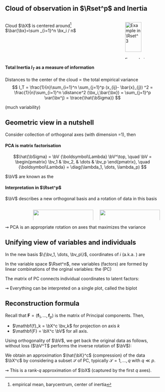 
## Cloud of observation in $\Rset^p$ and Inertia

\framesubtitle{Individuals in the \alert{variable space $\Rset^p$}}

:::: {.columns}

::: {.column width="65%"}

Cloud $\bX$ is centered around^[empirical mean, barycentrum, center of inertia] $\bar{\bx}=\sum _{i=1}^n \bx_i / n$ 

\begin{footnotesize}
\begin{equation*}
  \bX^c = \begin{pmatrix}
  x_{11} - \bar{x}_1 &   \dots & x_{1j}  - \bar{x}_j & \dots  & x_{1p} - \bar{x}_p   \cr
            \vdots   &  \vdots & \vdots              & \vdots & \vdots  \cr
  x_{i1} - \bar{x}_1 &   \dots & x_{ij} - \bar{x}_j  & \dots  & x_{ip}  - \bar{x}_p \cr
            \vdots   &  \vdots & \vdots              & \vdots & \vdots  \cr
  x_{n1} - \bar{x}_1 &  \dots  & x_{nj} - \bar{x}_j  & \dots  & x_{np}  - \bar{x}_p \cr
  \end{pmatrix}
\end{equation*}
\end{footnotesize}

:::

::: {.column width="30%"}

![Example in $\Rset^3$](figs_pca/cloud_centering.jpg){width="85%"}

:::

::::

#### Total Inertia $I_T$ as a measure of information

Distances to the center of the cloud $\varpropto$ the total empirical variance
$$
I_T = \frac{1}{n}\sum_{i=1}^n \sum_{j=1}^p  (x_{ij}- \bar{x}_{j}) ^2 = \frac{1}{n}\sum_{i=1}^n \distance^2 (\bx_i,\bar{\bx}) = \sum_{j=1}^p \var(\bx^j) = \trace{\hat{\bSigma}}
$$

\rsa \alert{Good representation has large inertia} (much variability)

<!-- ## Decomposition of total Inertia and best axis

#### Cloud inertia with respect to an axis

Sum of distances between all points and their orthogonal projection on $\Delta$.

$$
I_\Delta = \frac{1}{n}\sum_{i=1}^n \distance^2(\bx_i, \Delta)
$$

::: {#thm-huygens}

## Huygens, by Pythagoras

Let $\Delta^\bot$ be the orthogonal subspace of $\Delta$, then $I_T = I_{\Delta} + I_{\Delta^\bot}$. 
:::

\rsa \alert{By projecting the cloud $\bX$ onto $\Delta$, we loss the inertia measured by $\Delta^\bot$}

#### Best axis $\Delta_1$

The "closest" to the cloud, \textit{ie} \emphase{with minimal inertia}, or equivalently 

$$
 \Delta_1 =  \argmin_{\Delta} I_{\Delta} \Leftrightarrow \argmax_{\Delta^\bot} I_{\Delta^\bot}
$$

## Finding the best axis

Let $\bv$ be the unitary director vector of $\Delta$, normal to $\Delta^\bot$.

:::: {.columns}

::: {.column width="60%"}

$$\begin{aligned}
I_{\Delta^\bot} & = \frac{1}{n}\sum_{i=1}^n \distance(\bx_i,\Delta^\bot)^2 \\ 
& = \frac{1}{n}\sum_{i=1}^n \bv^\top (\bx_i - \bar{\bx})(\bx_i - \bar{\bx})^\top \bv \\
& = \bv^\top \hat{\bSigma}  \bv \\
\end{aligned}$$

:::

::: {.column width="35%"}

![](figs_pca/solving_inertia.jpg)

:::

::::

\begin{equation*}
  \argmax_{\Delta} I_{\Delta^\bot} \Leftrightarrow \argmax_{\bv_1: \| \bv_1 \| = 1 } \bv_1^\top \hat{\bSigma} \bv_1 
\end{equation*}

  \rsa $\Delta_1$ is defined by $\bv_1$, the \emphase{first eigen vector} of $\hat{\bSigma}$

  \rsa Variance "carried" by $\Delta_1$ is equal to the \emphase{largest eigen value} $\lambda_1$  of $\hat{\bSigma}$ -->

## Geometric view in a nutshell

Consider collection of orthogonal axes (with dimension =1), then
\begin{equation*}
  I_{T} = I_{\Delta_1} + I_{\Delta_2} + \dots + I_{\Delta_p}
\end{equation*}

#### PCA is matrix factorisation

\vspace{-.25cm}

$$\hat{\bSigma} = \bV {\boldsymbol\Lambda} \bV^\top, \quad
    \bV = \begin{pmatrix}
    \bv_1 & \bv_2, & \dots & \bv_p
    \end{pmatrix}, \quad {\boldsymbol\Lambda} = \diag(\lambda_1, \dots, \lambda_p)
$$

$\bV$ are known as the \emphase{loadings}

#### Interpretation in $\Rset^p$
    
$\bV$ describes a new orthogonal basis and a rotation of data in this basis
  
:::: {.columns}

::: {.column}

\begin{equation*}
  \left\{\begin{array}{ccccc}
    \Delta_1 & \oplus & \dots & \oplus & \Delta_p \\
    \bv_1 & \bot & \dots & \bot & \bv_p \\
    \lambda_1 & > & \dots & > & \lambda_p \\
    I_{\Delta_1^\bot} & > & \dots & > & I_{\Delta_p^\bot} \\
  \end{array}\right.
\end{equation*}

:::

::: {.column width="25%"}

![](figs_pca/rotation.jpg){width="100%"}

:::

::: {.column width="25%"}

![](figs_pca/PCA_fish.png){width="100%"}

:::

:::: 

$\rightsquigarrow$ PCA is an appropriate rotation on axes that maximizes the variance

## Unifying view of variables and individuals

In the new basis $\{\bv_1, \dots, \bv_p\}$, coordinates of $i$ (a.k.a. \emphase{scores}) are

\vspace{-.25cm}

\begin{equation*}
  \bc_i^\top  = (\bx_i - \bar{\bx})^\top \bV = \bX^c_i \bV, \quad \bc_i \in \Rset^p.
\end{equation*}

In the variable space $\Rset^n$, new variables (factors) are formed by linear combinations of the orginal variables: the \emphase{principal components} (PC)

\vspace{-.25cm}

\begin{equation*}
  \mathbf{f}_{k}  = \sum_{j=1}^p v_{kj} (\bx^{j} - \bar{x}_j) = \bX^c \bv_k, \quad \mathbf{f}_k \in \Rset^n
\end{equation*}

The matrix of PC connects individual coordinates to latent factors:

\vspace{-.25cm}

\begin{footnotesize}
\begin{equation*}
    \mathrm{PC} = \bX^c \bV = \begin{pmatrix}
    \mathbf{f}_{1} & \mathbf{f}_{2} & \dots & \mathbf{f}_{p}
    \end{pmatrix}
    = \begin{pmatrix} 
    \bc_{1}^\top \\ \bc_{2}^\top \\\dots \\ \bc_{n}^\top 
    \end{pmatrix}
\end{equation*}
\end{footnotesize}

$\rightsquigarrow$ Everything can be interpreted on a single plot, called the biplot

## Reconstruction formula

Recall that $\mathbf{F} = (\mathbf{f}_1, \dots, \mathbf{f}_p)$ is the matrix of Principal components. Then,

  - $\mathbf{f}_k = \bX^c \bv_k$ for projection on axis $k$
  - $\mathbf{F} = \bX^c \bV$ for all axis.

Using orthogonality of $\bV$, we get back the original data as follows, without loss ($\bV^T$ performs the inverse rotation of $\bV$):
\begin{equation*}
  \bX^c = \mathbf{F}\bV^\top
\end{equation*}

We obtain an approximation $\hat{\bX}^c$ (compression) of the data $\bX^c$ by considering a subset $\mathcal{S}$ of PC, typically $\mathcal{S} = {1, \dots, q}$ with $q \ll p$.

\begin{equation*}
  \hat{\bX}^c = \mathbf{F}_q \bV_q ^\top = \bX^c \bV_q  \bV_q^\top
\end{equation*}

$\rightsquigarrow$ This is a rank-$q$ approximation of $\bX$ (captured by the first $q$ axes).
